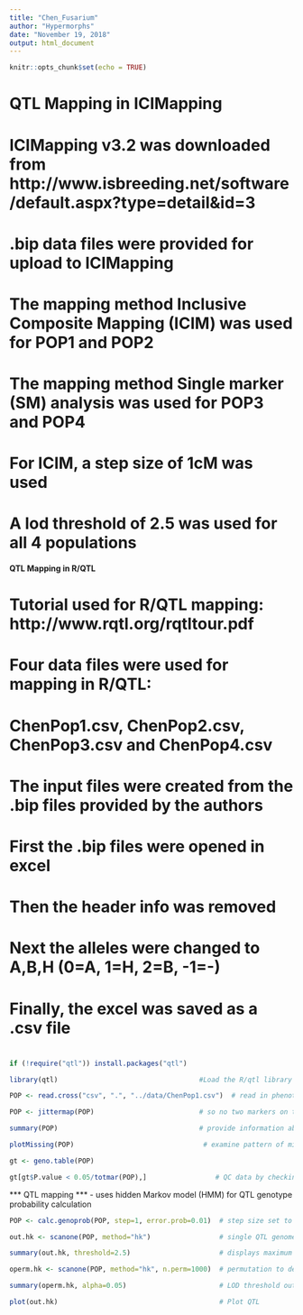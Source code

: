 ```yaml
---
title: "Chen_Fusarium"
author: "Hypermorphs"
date: "November 19, 2018"
output: html_document
---
```


```r
knitr::opts_chunk$set(echo = TRUE)
```
# QTL Mapping in ICIMapping  
# ICIMapping v3.2 was downloaded from http://www.isbreeding.net/software/default.aspx?type=detail&id=3
# .bip data files were provided for upload to ICIMapping 
# The mapping method Inclusive Composite Mapping (ICIM) was used for POP1 and POP2
# The mapping method Single marker (SM) analysis was used for POP3 and POP4
# For ICIM, a step size of 1cM was used
# A lod threshold of 2.5 was used for all 4 populations




#### QTL Mapping in R/QTL 
# Tutorial used for R/QTL mapping:  http://www.rqtl.org/rqtltour.pdf
# Four data files were used for mapping in R/QTL:
# ChenPop1.csv, ChenPop2.csv, ChenPop3.csv and ChenPop4.csv
# The input files were created from the .bip files provided by the authors
#   First the .bip files were opened in excel
#   Then the header info was removed
#   Next the alleles were changed to A,B,H (0=A, 1=H, 2=B, -1=-)
#   Finally, the excel was saved as a .csv file
#   
```r

if (!require("qtl")) install.packages("qtl")

library(qtl)                                   #Load the R/qtl library

POP <- read.cross("csv", ".", "../data/ChenPop1.csv")  # read in phenotype & genotype data file

POP <- jittermap(POP)                          # so no two markers on top of each other

summary(POP)                                   # provide information about dataset
```





```r

plotMissing(POP)                                # examine pattern of missing data
```
```r
gt <- geno.table(POP)  

gt[gt$P.value < 0.05/totmar(POP),]                 # QC data by checking alleles for each marker
```

*** QTL mapping ***
- uses hidden Markov model (HMM) for QTL genotype probability calculation
```r

POP <- calc.genoprob(POP, step=1, error.prob=0.01)  # step size set to 1cM

out.hk <- scanone(POP, method="hk")                 # single QTL genome scan with Haley-Knott regression

summary(out.hk, threshold=2.5)                      # displays maximum LOD score for each chromosome, with a min of LOD 2.5

operm.hk <- scanone(POP, method="hk", n.perm=1000)  # permutation to determine LOD threshold

summary(operm.hk, alpha=0.05)                       # LOD threshold output

plot(out.hk)                                        # Plot QTL
```










